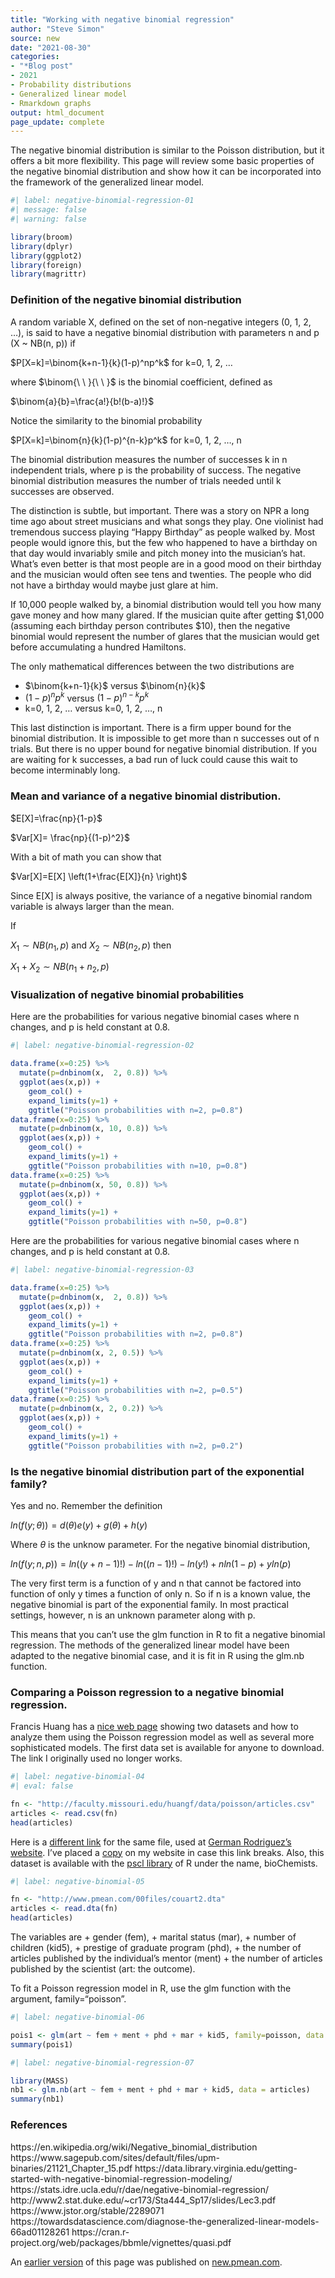 ```yaml
---
title: "Working with negative binomial regression"
author: "Steve Simon"
source: new
date: "2021-08-30"
categories:
- "*Blog post"
- 2021
- Probability distributions
- Generalized linear model
- Rmarkdown graphs
output: html_document
page_update: complete
---
```


The negative binomial distribution is similar to the Poisson distribution, but it offers a bit more flexibility. This page will review some basic properties of the negative binomial distribution and show how it can be incorporated into the framework of the generalized linear model.

```r
#| label: negative-binomial-regression-01
#| message: false
#| warning: false

library(broom)
library(dplyr)
library(ggplot2)
library(foreign)
library(magrittr)
```

<!---More--->

### Definition of the negative binomial distribution

A random variable X, defined on the set of non-negative integers (0, 1, 2, ...), is said to have a negative binomial distribution with parameters n and p (X ~ NB(n, p)) if

$P[X=k]=\binom{k+n-1}{k}(1-p)^np^k$ for k=0, 1, 2, ...

where $\binom{\ \ }{\ \ }$ is the binomial coefficient, defined as 

$\binom{a}{b}=\frac{a!}{b!(b-a)!}$

Notice the similarity to the binomial probability

$P[X=k]=\binom{n}{k}(1-p)^{n-k}p^k$ for k=0, 1, 2, ..., n

The binomial distribution measures the number of successes k in n independent trials, where p is the probability of success. The negative binomial distribution measures the number of trials needed until k successes are observed.

The distinction is subtle, but important. There was a story on NPR a long time ago about street musicians and what songs they play. One violinist had tremendous success playing "Happy Birthday" as people walked by. Most people would ignore this, but the few who happened to have a birthday on that day would invariably smile and pitch money into the musician's hat. What's even better is that most people are in a good mood on their birthday and the musician would often see tens and twenties. The people who did not have a birthday would maybe just glare at him.

If 10,000 people walked by, a binomial distribution would tell you how many gave money and how many glared. If the musician quite after getting $1,000 (assuming each birthday person contributes $10), then the negative binomial would represent the number of glares that the musician would get before accumulating a hundred Hamiltons.

The only mathematical differences between the two distributions are 

+ $\binom{k+n-1}{k}$ versus $\binom{n}{k}$
+ $(1-p)^np^k$ versus $(1-p)^{n-k}p^k$
+ k=0, 1, 2, ... versus k=0, 1, 2, ..., n

This last distinction is important. There is a firm upper bound for the binomial distribution. It is impossible to get more than n successes out of n trials. But there is no upper bound for negative binomial distribution. If you are waiting for k successes, a bad run of luck could cause this wait to become interminably long.

### Mean and variance of a negative binomial distribution.

$E[X]=\frac{np}{1-p}$

$Var[X]= \frac{np}{(1-p)^2}$

With a bit of math you can show that 

$Var[X]=E[X] \left(1+\frac{E[X]}{n} \right)$

Since E[X] is always positive, the variance of a negative binomial random variable is always larger than the mean.

If

$X_1 \sim NB(n_1, p)$ and $X_2 \sim NB(n_2, p)$ then

$X_1+X_2 \sim NB(n_1+n_2, p)$

### Visualization of negative binomial probabilities

Here are the probabilities for various negative binomial cases where n changes, and p is held constant at 0.8.

```r
#| label: negative-binomial-regression-02

data.frame(x=0:25) %>%
  mutate(p=dnbinom(x,  2, 0.8)) %>%
  ggplot(aes(x,p)) +
    geom_col() +
    expand_limits(y=1) +
    ggtitle("Poisson probabilities with n=2, p=0.8")
data.frame(x=0:25) %>%
  mutate(p=dnbinom(x, 10, 0.8)) %>%
  ggplot(aes(x,p)) +
    geom_col() +
    expand_limits(y=1) +
    ggtitle("Poisson probabilities with n=10, p=0.8")
data.frame(x=0:25) %>%
  mutate(p=dnbinom(x, 50, 0.8)) %>%
  ggplot(aes(x,p)) +
    geom_col() +
    expand_limits(y=1) +
    ggtitle("Poisson probabilities with n=50, p=0.8")
```

Here are the probabilities for various negative binomial cases where n changes, and p is held constant at 0.8.

```r
#| label: negative-binomial-regression-03

data.frame(x=0:25) %>%
  mutate(p=dnbinom(x,  2, 0.8)) %>%
  ggplot(aes(x,p)) +
    geom_col() +
    expand_limits(y=1) +
    ggtitle("Poisson probabilities with n=2, p=0.8")
data.frame(x=0:25) %>%
  mutate(p=dnbinom(x, 2, 0.5)) %>%
  ggplot(aes(x,p)) +
    geom_col() +
    expand_limits(y=1) +
    ggtitle("Poisson probabilities with n=2, p=0.5")
data.frame(x=0:25) %>%
  mutate(p=dnbinom(x, 2, 0.2)) %>%
  ggplot(aes(x,p)) +
    geom_col() +
    expand_limits(y=1) +
    ggtitle("Poisson probabilities with n=2, p=0.2")
```

### Is the negative binomial distribution part of the exponential family?

Yes and no. Remember the definition

$ln(f(y; \theta))=d(\theta)e(y)+g(\theta)+h(y)$

Where $\theta$ is the unknow parameter. For the negative binomial distribution,

$ln(f(y; n, p))=ln((y+n-1)!) - ln((n-1)!) -ln(y!) + n ln(1-p) + y ln(p)$

The very first term is a function of y and n that cannot be factored into function of only y times a function of only n. So if n is a known value, the negative binomial is part of the exponential family. In most practical settings, however, n is an unknown parameter along with p. 

This means that you can't use the glm function in R to fit a negative binomial regression. The methods of the generalized linear model have been adapted to the negative binomial case, and it is fit in R using the glm.nb function.

### Comparing a Poisson regression to a negative binomial regression.

Francis Huang has a [nice web page][hua1] showing two datasets and how to analyze them using the Poisson regression model as well as several more sophisticated models. The first data set is available for anyone to download. The link I originally used no longer works.

```r
#| label: negative-binomial-04
#| eval: false

fn <- "http://faculty.missouri.edu/huangf/data/poisson/articles.csv"
articles <- read.csv(fn)
head(articles)
```

Here is a [different link][rod3] for the same file, used at [German Rodriguez's website][rod2]. I've placed a [copy][sim3] on my website in case this link breaks. Also, this dataset is available with the [pscl library][zei1] of R under the name, bioChemists.

```r
#| label: negative-binomial-05

fn <- "http://www.pmean.com/00files/couart2.dta"
articles <- read.dta(fn)
head(articles)
```

[hua1]: https://francish.netlify.app/post/poisson-and-negative-binomial-regression-using-r/
[rod2]: https://data.princeton.edu/wws509/r/overdispersion
[rod3]: http://www.pmean.com/00files/couart2.dta
[sim3]: http://www.pmean.com/00files/couart2.dta
[zei1]: https://cran.r-project.org/web/packages/pscl/vignettes/countreg.pdf

The variables are
+ gender (fem),
+ marital status (mar),
+ number of children (kid5),
+ prestige of graduate program (phd), 
+ the number of articles published by the individual's mentor (ment)
+ the number of articles published by the scientist (art: the outcome).

To fit a Poisson regression model in R, use the glm function with the argument, family="poisson".

```r
#| label: negative-binomial-06

pois1 <- glm(art ~ fem + ment + phd + mar + kid5, family=poisson, data = articles)
summary(pois1)
```


```r
#| label: negative-binomial-regression-07

library(MASS)
nb1 <- glm.nb(art ~ fem + ment + phd + mar + kid5, data = articles)
summary(nb1)
```


### References

https://en.wikipedia.org/wiki/Negative_binomial_distribution
https://www.sagepub.com/sites/default/files/upm-binaries/21121_Chapter_15.pdf
https://data.library.virginia.edu/getting-started-with-negative-binomial-regression-modeling/
https://stats.idre.ucla.edu/r/dae/negative-binomial-regression/
http://www2.stat.duke.edu/~cr173/Sta444_Sp17/slides/Lec3.pdf
https://www.jstor.org/stable/2289071
https://towardsdatascience.com/diagnose-the-generalized-linear-models-66ad01128261
https://cran.r-project.org/web/packages/bbmle/vignettes/quasi.pdf

[hua1]: https://francish.netlify.app/post/poisson-and-negative-binomial-regression-using-r/

An [earlier version][sim2] of this page was published on [new.pmean.com][sim1].

[sim1]: http://new.pmean.com
[sim2]: http://new.pmean.com/negative-binomial-regression/
